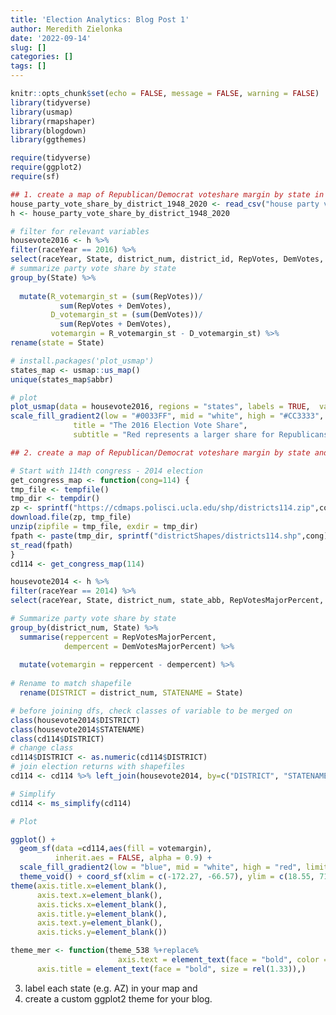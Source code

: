 ```yaml
---
title: 'Election Analytics: Blog Post 1'
author: Meredith Zielonka
date: '2022-09-14'
slug: []
categories: []
tags: []
---
```


```r
knitr::opts_chunk$set(echo = FALSE, message = FALSE, warning = FALSE)
library(tidyverse)
library(usmap)
library(rmapshaper)
library(blogdown)
library(ggthemes)

require(tidyverse)
require(ggplot2)
require(sf)
```



```r
## 1. create a map of Republican/Democrat voteshare margin by state in a year of your choice (2016)
house_party_vote_share_by_district_1948_2020 <- read_csv("house party vote share by district 1948-2020.csv")
h <- house_party_vote_share_by_district_1948_2020

# filter for relevant variables
housevote2016 <- h %>%
filter(raceYear == 2016) %>%
select(raceYear, State, district_num, district_id, RepVotes, DemVotes, R_vote_margin) %>%
# summarize party vote share by state
group_by(State) %>%
  
  mutate(R_votemargin_st = (sum(RepVotes))/
           sum(RepVotes + DemVotes),
         D_votemargin_st = (sum(DemVotes))/
           sum(RepVotes + DemVotes),
         votemargin = R_votemargin_st - D_votemargin_st) %>%
rename(state = State)

# install.packages('plot_usmap')
states_map <- usmap::us_map()
unique(states_map$abbr)

# plot
plot_usmap(data = housevote2016, regions = "states", labels = TRUE,  values = "votemargin") +
scale_fill_gradient2(low = "#0033FF", mid = "white", high = "#CC3333", name = "Two-Party Voteshare Margin", limits = c(-1, 1)) + labs(
              title = "The 2016 Election Vote Share",
              subtitle = "Red represents a larger share for Republicans and blue for Democrats")
```


```r
## 2. create a map of Republican/Democrat voteshare margin by state and congressional district in 2014

# Start with 114th congress - 2014 election
get_congress_map <- function(cong=114) {
tmp_file <- tempfile()
tmp_dir <- tempdir()
zp <- sprintf("https://cdmaps.polisci.ucla.edu/shp/districts114.zip",cong)
download.file(zp, tmp_file)
unzip(zipfile = tmp_file, exdir = tmp_dir)
fpath <- paste(tmp_dir, sprintf("districtShapes/districts114.shp",cong), sep = "/")
st_read(fpath)
}
cd114 <- get_congress_map(114)

housevote2014 <- h %>%
filter(raceYear == 2014) %>%
select(raceYear, State, district_num, state_abb, RepVotesMajorPercent, DemVotesMajorPercent, R_vote_margin) %>%

# Summarize party vote share by state
group_by(district_num, State) %>%
  summarise(reppercent = RepVotesMajorPercent,
            dempercent = DemVotesMajorPercent) %>%
  
  mutate(votemargin = reppercent - dempercent) %>%
  
# Rename to match shapefile
  rename(DISTRICT = district_num, STATENAME = State)

# before joining dfs, check classes of variable to be merged on
class(housevote2014$DISTRICT)
class(housevote2014$STATENAME)
class(cd114$DISTRICT)
# change class
cd114$DISTRICT <- as.numeric(cd114$DISTRICT)
# join election returns with shapefiles
cd114 <- cd114 %>% left_join(housevote2014, by=c("DISTRICT", "STATENAME"))

# Simplify
cd114 <- ms_simplify(cd114)

# Plot

ggplot() +
  geom_sf(data =cd114,aes(fill = votemargin),
          inherit.aes = FALSE, alpha = 0.9) +
  scale_fill_gradient2(low = "blue", mid = "white", high = "red", limits = c(-100, 100), name = "2014 Voteshare Margin by District and State") +
  theme_void() + coord_sf(xlim = c(-172.27, -66.57), ylim = c(18.55, 71.23), expand = FALSE) +
theme(axis.title.x=element_blank(),
      axis.text.x=element_blank(),
      axis.ticks.x=element_blank(),
      axis.title.y=element_blank(),
      axis.text.y=element_blank(),
      axis.ticks.y=element_blank())
```
```r
theme_mer <- function(theme_538 %+replace% 
                        axis.text = element_text(face = "bold", color = "grey", size = base_size),
      axis.title = element_text(face = "bold", size = rel(1.33)),)
```


3. label each state (e.g. AZ) in your map and
4. create a custom ggplot2 theme for your blog.